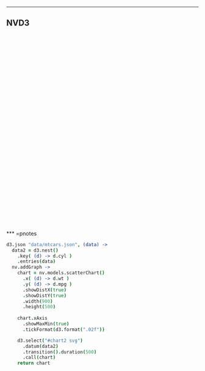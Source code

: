---

## NVD3

<link href="{{page.url.widgets}}/nvd3/css/nv.d3.css" rel="stylesheet" type="text/css">
<script src="{{page.url.widgets}}/nvd3/js/d3.v2.js"></script>
<script src="{{page.url.widgets}}/nvd3/js/fisheye.js"></script>
<script src="{{page.url.widgets}}/nvd3/js/nv.d3.js"></script>
<script src="http://coffeescript.org/extras/coffee-script.js"></script>

<div id="chart2" style='width:900px; height:500px; margin:auto auto;'>
  <svg></svg>
</div>

<script type='text/javascript'>
```r
d3.json "data/mtcars.json", (data) ->
  data2 = d3.nest()
    .key( (d) -> d.cyl )
    .entries(data)
  nv.addGraph ->
    chart = nv.models.scatterChart()
      .x( (d) -> d.wt )
      .y( (d) -> d.mpg )
      .showDistX(true)
      .showDistY(true)
      .width(900)
      .height(500)
    
    chart.xAxis
      .showMaxMin(true)
      .tickFormat(d3.format(".02f"))

    d3.select("#chart2 svg")
      .datum(data2)
      .transition().duration(500)
      .call(chart)
    return chart
```
</script>

*** =pnotes

```coffee
d3.json "data/mtcars.json", (data) ->
  data2 = d3.nest()
    .key( (d) -> d.cyl )
    .entries(data)
  nv.addGraph ->
    chart = nv.models.scatterChart()
      .x( (d) -> d.wt )
      .y( (d) -> d.mpg )
      .showDistX(true)
      .showDistY(true)
      .width(900)
      .height(500)
    
    chart.xAxis
      .showMaxMin(true)
      .tickFormat(d3.format(".02f"))

    d3.select("#chart2 svg")
      .datum(data2)
      .transition().duration(500)
      .call(chart)
    return chart
```
